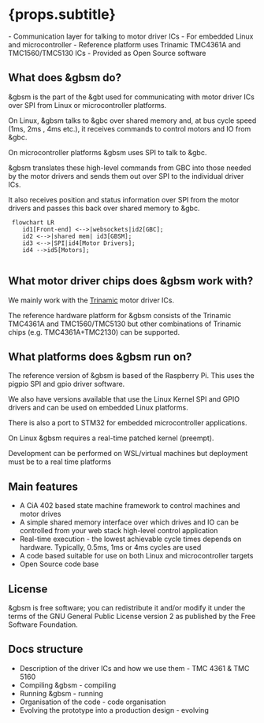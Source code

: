 



# {props.subtitle}
<Tldr>
    - Communication layer for talking to motor driver ICs
    - For embedded Linux and microcontroller
    - Reference platform uses Trinamic TMC4361A and TMC1560/TMC5130 ICs
    - Provided as Open Source software
</Tldr>


## What does &gbsm do?

&gbsm is the part of the &gbt used for communicating with motor driver ICs over SPI from Linux or microcontroller platforms.

On Linux, &gbsm talks to &gbc over shared memory and, at bus cycle speed (1ms, 2ms , 4ms etc.), it receives commands to control motors and IO from &gbc.

On microcontroller platforms &gbsm uses SPI to talk to &gbc.

&gbsm translates these high-level commands from GBC into those needed by the motor drivers and sends them out over SPI to the individual driver ICs.

It also receives position and status information over SPI from the motor drivers and passes this back over shared memory to &gbc.

```mermaid
 flowchart LR
    id1[Front-end] <-->|websockets|id2[GBC];
    id2 <-->|shared mem| id3[GBSM];
    id3 <-->|SPI|id4[Motor Drivers];
    id4 -->id5[Motors];


```

## What motor driver chips does &gbsm work with?

We mainly work with the [Trinamic](www.trinamic.com) motor driver ICs.

The reference hardware platform for &gbsm consists of the Trinamic TMC4361A and TMC1560/TMC5130 but other combinations of Trinamic chips (e.g. TMC4361A+TMC2130) can be supported.

## What platforms does &gbsm run on?

The reference version of &gbsm is based of the Raspberry Pi. This uses the pigpio SPI and gpio driver software.

We also have versions available that use the Linux Kernel SPI and GPIO drivers and can be used on embedded Linux platforms.

There is also a port to STM32 for embedded microcontroller applications.

On Linux &gbsm requires a real-time patched kernel (preempt).

Development can be performed on WSL/virtual machines but deployment must be to a real time platforms

## Main features

* A CiA 402 based state machine framework to control machines and motor drives
* A simple shared memory interface over which drives and IO can be controlled from your web stack high-level control application
* Real-time execution - the lowest achievable cycle times depends on hardware. Typically, 0.5ms, 1ms or 4ms cycles are used
* A code based suitable for use on both Linux and microcontroller targets
* Open Source code base


## License

&gbsm is free software; you can redistribute it and/or modify it under the terms of the GNU General Public License version 2 as published by the Free Software Foundation.

## Docs structure

* Description of the driver ICs and how we use them - <Link to="/docs/gbsm/tmc4361_and_tmc5160"> TMC 4361 & TMC 5160</Link>
* Compiling &gbsm - <Link to="/docs/gbsm/compiling"> compiling</Link>
* Running &gbsm - <Link to="/docs/gbsm/tmc4361_and_tmc5160"> running</Link>
* Organisation of the code - <Link to ="/docs/gbsm/organisation_of_code"> code organisation</Link>
* Evolving the prototype into a production design - <Link to="/docs/gbsm/evolving_into_production"> evolving</Link>
